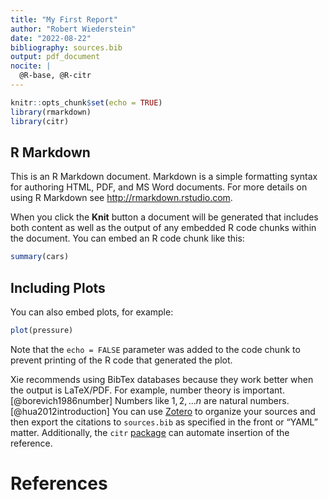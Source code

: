 ```yaml
---
title: "My First Report"
author: "Robert Wiederstein"
date: "2022-08-22"
bibliography: sources.bib
output: pdf_document
nocite: |
  @R-base, @R-citr
---
```


```r
knitr::opts_chunk$set(echo = TRUE)
library(rmarkdown)
library(citr)
```

## R Markdown

This is an R Markdown document. Markdown is a simple formatting syntax for authoring HTML, PDF, and MS Word documents. For more details on using R Markdown see <http://rmarkdown.rstudio.com>.

When you click the **Knit** button a document will be generated that includes both content as well as the output of any embedded R code chunks within the document. You can embed an R code chunk like this:

```r
summary(cars)
```

## Including Plots

You can also embed plots, for example:

```r
plot(pressure)
```

Note that the `echo = FALSE` parameter was added to the code chunk to prevent printing of the R code that generated the plot.

Xie recommends using BibTex databases because they work better when the output is LaTeX/PDF. For example, number theory is important.[@borevich1986number] Numbers like $1, 2, ... n$ are natural numbers.[@hua2012introduction] You can use [Zotero](https://www.zotero.org) to organize your sources and then export the citations to `sources.bib` as specified in the front or "YAML" matter.  Additionally, the `citr` [package](https://github.com/crsh/citr) can automate insertion of the reference.


# References

<div id="refs"></div>


